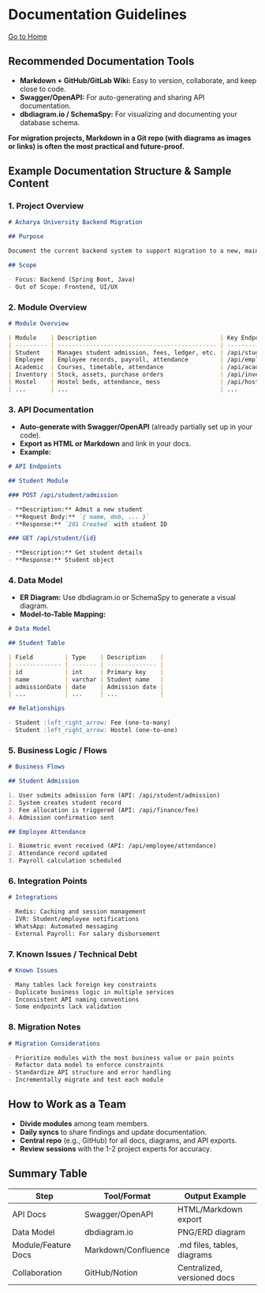 # Documentation Guidelines

[Go to Home](/)

## **Recommended Documentation Tools**

- **Markdown + GitHub/GitLab Wiki:**
  Easy to version, collaborate, and keep close to code.
- **Swagger/OpenAPI:**
  For auto-generating and sharing API documentation.
- **dbdiagram.io / SchemaSpy:**
  For visualizing and documenting your database schema.

**For migration projects, Markdown in a Git repo (with diagrams as images or links) is often the most practical and future-proof.**

## **Example Documentation Structure & Sample Content**

### 1. **Project Overview**

```markdown
# Acharya University Backend Migration

## Purpose

Document the current backend system to support migration to a new, maintainable architecture.

## Scope

- Focus: Backend (Spring Boot, Java)
- Out of Scope: Frontend, UI/UX
```

### 2. **Module Overview**

```markdown
# Module Overview

| Module    | Description                                   | Key Endpoints (example) |
| --------- | --------------------------------------------- | ----------------------- |
| Student   | Manages student admission, fees, ledger, etc. | /api/student/\*\*       |
| Employee  | Employee records, payroll, attendance         | /api/employee/\*\*      |
| Academic  | Courses, timetable, attendance                | /api/academic/\*\*      |
| Inventory | Stock, assets, purchase orders                | /api/inventory/\*\*     |
| Hostel    | Hostel beds, attendance, mess                 | /api/hostel/\*\*        |
| ...       | ...                                           | ...                     |
```

### 3. **API Documentation**

- **Auto-generate with Swagger/OpenAPI** (already partially set up in your code).
- **Export as HTML or Markdown** and link in your docs.
- **Example:**

```markdown
# API Endpoints

## Student Module

### POST /api/student/admission

- **Description:** Admit a new student
- **Request Body:** `{ name, dob, ... }`
- **Response:** `201 Created` with student ID

### GET /api/student/{id}

- **Description:** Get student details
- **Response:** Student object
```

### 4. **Data Model**

- **ER Diagram:** Use dbdiagram.io or SchemaSpy to generate a visual diagram.
- **Model-to-Table Mapping:**

```markdown
# Data Model

## Student Table

| Field         | Type    | Description    |
| ------------- | ------- | -------------- |
| id            | int     | Primary key    |
| name          | varchar | Student name   |
| admissionDate | date    | Admission date |
| ...           | ...     | ...            |

## Relationships

- Student :left_right_arrow: Fee (one-to-many)
- Student :left_right_arrow: Hostel (one-to-one)
```

### 5. **Business Logic / Flows**

```markdown
# Business Flows

## Student Admission

1. User submits admission form (API: /api/student/admission)
2. System creates student record
3. Fee allocation is triggered (API: /api/finance/fee)
4. Admission confirmation sent

## Employee Attendance

1. Biometric event received (API: /api/employee/attendance)
2. Attendance record updated
3. Payroll calculation scheduled
```

### 6. **Integration Points**

```markdown
# Integrations

- Redis: Caching and session management
- IVR: Student/employee notifications
- WhatsApp: Automated messaging
- External Payroll: For salary disbursement
```

### 7. **Known Issues / Technical Debt**

```markdown
# Known Issues

- Many tables lack foreign key constraints
- Duplicate business logic in multiple services
- Inconsistent API naming conventions
- Some endpoints lack validation
```

### 8. **Migration Notes**

```markdown
# Migration Considerations

- Prioritize modules with the most business value or pain points
- Refactor data model to enforce constraints
- Standardize API structure and error handling
- Incrementally migrate and test each module
```

## **How to Work as a Team**

- **Divide modules** among team members.
- **Daily syncs** to share findings and update documentation.
- **Central repo** (e.g., GitHub) for all docs, diagrams, and API exports.
- **Review sessions** with the 1-2 project experts for accuracy.

## **Summary Table**

| Step                | Tool/Format         | Output Example              |
| ------------------- | ------------------- | --------------------------- |
| API Docs            | Swagger/OpenAPI     | HTML/Markdown export        |
| Data Model          | dbdiagram.io        | PNG/ERD diagram             |
| Module/Feature Docs | Markdown/Confluence | .md files, tables, diagrams |
| Collaboration       | GitHub/Notion       | Centralized, versioned docs |
